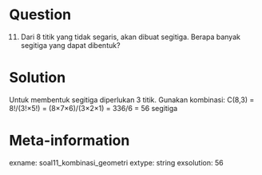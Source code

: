Question
========
(11) Dari 8 titik yang tidak segaris, akan dibuat segitiga. Berapa banyak segitiga yang dapat dibentuk?

Solution
========
Untuk membentuk segitiga diperlukan 3 titik.
Gunakan kombinasi:
C(8,3) = 8!/(3!×5!) = (8×7×6)/(3×2×1) = 336/6 = 56 segitiga

Meta-information
================
exname: soal11_kombinasi_geometri
extype: string
exsolution: 56
